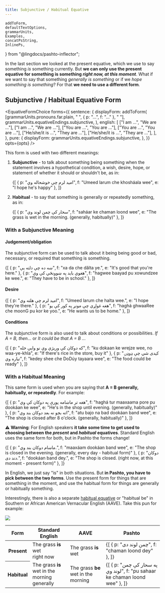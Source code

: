 ```yaml
---
title: Subjunctive / Habitual Equative
---
```


    addToForm,
    defaultTextOptions,
    grammarUnits,
    Examples,
    concatPsString,
    InlinePs,
} from "@lingdocs/pashto-inflector";

In the last section we looked at the present equative, which we use to say something *is* something currently. But **we can only use the present equative for something is something *right now, at this moment***. What if we want to say that something *generally is something* or if we *hope something is something*? For that **we need to use a different form**.

## Subjunctive / Habitual Equative Form

<EquativeFormChoice 
    forms={{
        sentence: {
            displayForm: addToForm(
                [grammarUnits.pronouns.far.plain, " ", { p: "...", f: "..." }, " "],
                grammarUnits.equativeEndings.subjunctive,
            ),
            english: [
                ["I am ...", "We are ..."],
                ["I am ...", "We are ..."],
                ["You are ...", "You are ..."],
                ["You are ...", "You are ..."],
                ["He/she/it is ...", "They are ..."],
                ["He/she/it is ...", "They are ..."],
            ],
        },
        pure: {
            displayForm: grammarUnits.equativeEndings.subjunctive,
        },
    }}
    opts={opts}
/>

This form is used with two different meanings:

1. **Subjunctive** - to talk about something being something when the statement involves a hypothetical condition, a wish, desire, hope, or statement of whether it should or shouldn't be, as in:

    <Examples opts={opts}>{[
        { p: "امید لرم چې خوشحاله وي", f: "Umeed larum che khosháala wee", e: "I hope he's happy" },
    ]}</Examples>

2. **Habitual** - to say that something is generally or repeatedly something, as in:

    <Examples opts={opts}>{[
        { p: "سحار کې چمن لوند وي", f: "saháar ke chaman loond wee", e: "The grass is wet in the morning. (generally, habitually)" },
    ]}</Examples>

### With a Subjunctive Meaning

#### Judgement/obligation

The subjunctive form can be used to talk about it being being good or bad, necessary, or required that something is something.

<Examples opts={opts}>{[
    { p: "ښه ده چې دلته یې", f: "xa da che dălta ye.", e: "It's good that you're here." },
    { p: "هغوي باید په ښوونځي کې وي", f: "hagwee baayad pu xowundzee ke wee.", e: "They have to be in school." },
]}</Examples>

#### Desire

<Examples opts={opts}>{[
    { p: "امید لرم چې هلته وي", f: "Umeed larum che halta wee.", e: "I hope they're there." },
    { p: "هغه غواړي چې مونږ په کور کې یو", f: "haghá ghwaaRee che moonG pu kor ke yoo.", e: "He wants us to be home." },
]}</Examples>

#### Conditions

The subjunctive form is also used to talk about conditions or possibilities. *If A = B, then...* or *It could be that A = B ...*

<Examples opts={opts}>{[
    { p: "که دوکان کې وریژې وي نو وایې خله", f: "ku dokaan ke wrejze wee, no waa-ye-khla", e: "If there's rice in the store, buy it" },
    { p: "کېدی شي چې ډوډۍ تیاره وي", f: "kedey shee che DoDúy tayaara wee", e: "The food could be ready" },
]}</Examples>

### With a Habitual Meaning

This same form is used when you are saying that **A = B generally, habitually, or repeatedly**. For example:

<Examples opts={opts}>{[
    { p: "هغه تر ماښامه پورې په دوکان کې وي", f: "haghá tur maaxaama pore pu dookáan ke wee", e: "He's in the shop until evening. (generally, habitually)" },
    { p: "اته بجو نه بعد دوکان بند وي", f: "atu bajo na bad dookáan band wee", e: "The shop is closed after 8 o'clock. (generally, habitually)" },
]}</Examples>

⚠ **Warning**: For English speakers **it take some time to get used to choosing between the *present* and *habitual* equatives**. Standard English uses the same form for both, but in Pashto the forms change!

<Examples opts={opts}>{[
    { p: "ماښام دوکان بند وي.", f: "maaxáam dookáan band wee", e: "The shop is closed in the evening. (generally, every day - habitual form)" },
    { p: "دوکان دند دی.", f: "dookáan band dey.", e: "The shop is closed. (right now, at this moment - present form)" },
]}</Examples>

In English, we just say "is" in both situations. But **in Pashto, you have to pick between the two forms**. Use the present form for things that are something in the moment, and use the habitual form for things are generally or habitually something.

Interestingly, there is also a separate [habitual equative](https://en.wikipedia.org/wiki/Habitual_be) or "habitual be" in Southern or African American Vernacular English (AAVE). Take this pun for example:

<img className="img-fluid mb-4" src={grassBeWet} />

<div style={{ overflowX: "auto" }}>
        <table class="table" style={{ minWidth: "400px" }}>
            <thead>
                <tr>
                    <th scope="col">Form</th>
                    <th scope="col">Standard English</th>
                    <th scope="col">AAVE</th>
                    <th scope="col">Pashto</th>
                </tr>
            </thead>
            <tbody>
                <tr>
                    <th scope="row">Present</th>
                    <td>
                        <div>The grass <strong>is</strong> wet</div>
                        <div className="small text-muted">right now</div>
                    </td>
                    <td>The grass <strong>is</strong> wet</td>
                    <td>
                        <Examples opts={opts}>{[
                            { p: "چمن لوند دی", f: "chaman loond dey" },
                        ]}</Examples>
                    </td>
                </tr>
                <tr>
                    <th scope="row">Habitual</th>
                    <td>
                        <div>The grass <strong>is</strong> wet in the morning</div>
                        <div className="small text-muted">generally</div>
                    </td>
                    <td>The grass <strong>be</strong> wet in the morning</td>
                    <td>
                        <Examples opts={opts}>{[
                            { p: "په سحار کې چمن لوند وي", f: "pu sahaar ke chaman loond wee" },
                        ]}</Examples>
                    </td>
                </tr>
            </tbody>
        </table>
</div>